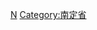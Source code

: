 {{Navbox
|bodyclass=hlist

|state      = autocollapse<!--autocollapse、uncollapsed、collapsed、plain、off-->
|name       = 南定省行政区划
|title      = [[越南]][[南定省]]行政区划
|image      = [[file:Flag of Vietnam.svg|border|50px|越南国旗]]
|above      =
|abovestyle = 
|listclass  = hlist

|group1 = [[省辖市]]（1）
| list1 =
*[[南定市]]
|group2 = [[县]]（9）
| list2 =
*[[膠水縣 (越南)|胶水县]]
*[[海后县]]
*[[美禄县]]
*[[南直县]]
*[[义兴县]]
*[[直宁县]]
*[[务本县]]
*[[春长县]]
*[[懿安县]]
|belowstyle = text-align: left;
|below      = 参阅：[[越南县级以上行政区列表]]
}}<noinclude>
[[Category:越南二级行政区模板|N]]
[[Category:南定省]]
</noinclude>